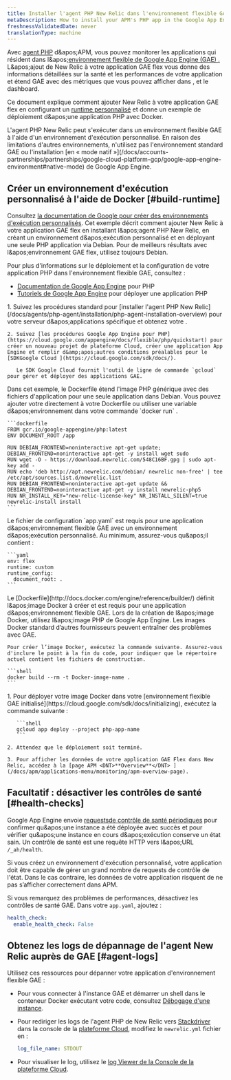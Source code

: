 ```yaml
---
title: Installer l'agent PHP New Relic dans l'environnement flexible GAE
metaDescription: How to install your APM's PHP app in the Google App Engine (GAE) flexible environment.
freshnessValidatedDate: never
translationType: machine
---
```


Avec [agent PHP](/docs/agents/php-agent/getting-started/introduction-new-relic-php) d&amp;apos;APM, vous pouvez monitorer les applications qui résident dans l&amp;apos;[environnement flexible de Google App Engine (GAE) .](https://cloud.google.com/appengine/docs/flexible/php/) L&amp;apos;ajout de New Relic à votre application GAE flex vous donne des informations détaillées sur la santé et les performances de votre application et étend GAE avec des métriques que vous pouvez afficher dans [<InlinePopover type="apm" />](/docs/apm/new-relic-apm/getting-started/introduction-new-relic-apm), [<InlinePopover type="browser" />](/docs/browser/new-relic-browser/getting-started/introduction-new-relic-browser)et le dashboard.

Ce document explique comment ajouter New Relic à votre application GAE flex en configurant un [runtime personnalisé](https://cloud.google.com/appengine/docs/flexible/custom-runtimes/about-custom-runtimes) et donne un exemple de déploiement d&amp;apos;une application PHP avec Docker.

<Callout variant="important">
  L'agent PHP New Relic peut s'exécuter dans un environnement flexible GAE à l'aide d'un environnement d'exécution personnalisé. En raison des limitations d'autres environnements, n'utilisez pas l'environnement standard GAE ou l'installation [en « mode natif »](/docs/accounts-partnerships/partnerships/google-cloud-platform-gcp/google-app-engine-environment#native-mode) de Google App Engine.
</Callout>

## Créer un environnement d'exécution personnalisé à l'aide de Docker [#build-runtime]

Consultez [la documentation de Google pour créer des environnements d'exécution personnalisés](https://cloud.google.com/appengine/docs/flexible/custom-runtimes/build). Cet exemple décrit comment ajouter New Relic à votre application GAE flex en installant l&amp;apos;agent PHP New Relic, en créant un environnement d&amp;apos;exécution personnalisé et en déployant une seule PHP application via Debian. Pour de meilleurs résultats avec l&amp;apos;environnement GAE flex, utilisez toujours Debian.

Pour plus d'informations sur le déploiement et la configuration de votre application PHP dans l'environnement flexible GAE, consultez :

* [Documentation de Google App Engine](https://cloud.google.com/appengine/docs/flexible/php/) pour PHP
* [Tutoriels de Google App Engine](https://cloud.google.com/appengine/docs/flexible/php/tutorials) pour déployer une application PHP

<CollapserGroup>
  <Collapser id="setup-gae" title="1. Configurer le projet GAE et installer la dépendance">
    1. Suivez les procédures standard pour [installer l'agent PHP New Relic](/docs/agents/php-agent/installation/php-agent-installation-overview) pour votre serveur d&amp;apos;applications spécifique et obtenez votre <InlinePopover type="licenseKey" />.

    2. Suivez [les procédures Google App Engine pour PHP](https://cloud.google.com/appengine/docs/flexible/php/quickstart) pour créer un nouveau projet de plateforme Cloud, créer une application App Engine et remplir d&amp;apos;autres conditions préalables pour le [SDKGoogle Cloud ](https://cloud.google.com/sdk/docs/).

       Le SDK Google Cloud fournit l'outil de ligne de commande `gcloud` pour gérer et déployer des applications GAE.
  </Collapser>

  <Collapser id="custom" title="2. Étendez l'image GAE pour PHP">
    Dans cet exemple, le Dockerfile étend l'image PHP générique avec des fichiers d'application pour une seule application dans Debian. Vous pouvez ajouter votre <InlinePopover type="licenseKey" />directement à votre Dockerfile ou utiliser une variable d&amp;apos;environnement dans votre commande `docker run` .

    ```dockerfile
    FROM gcr.io/google-appengine/php:latest
    ENV DOCUMENT_ROOT /app

    RUN DEBIAN_FRONTEND=noninteractive apt-get update; DEBIAN_FRONTEND=noninteractive apt-get -y install wget sudo
    RUN wget -O - https://download.newrelic.com/548C16BF.gpg | sudo apt-key add -
    RUN echo 'deb http://apt.newrelic.com/debian/ newrelic non-free' | tee /etc/apt/sources.list.d/newrelic.list
    RUN DEBIAN_FRONTEND=noninteractive apt-get update && DEBIAN_FRONTEND=noninteractive apt-get -y install newrelic-php5
    RUN NR_INSTALL_KEY="new-relic-license-key" NR_INSTALL_SILENT=true newrelic-install install
    ```
  </Collapser>

  <Collapser id="configure-app-yaml" title="3. Configurez votre app.yaml">
    Le fichier de configuration `app.yaml` est requis pour une application d&amp;apos;environnement flexible GAE avec un environnement d&amp;apos;exécution personnalisé. Au minimum, assurez-vous qu&amp;apos;il contient :

    ```yaml
    env: flex
    runtime: custom
    runtime_config:
      document_root: .
    ```
  </Collapser>

  <Collapser id="build-docker-image" title="4. Créez une image Docker">
    Le [Dockerfile](http://docs.docker.com/engine/reference/builder/) définit l&amp;apos;image Docker à créer et est requis pour une application d&amp;apos;environnement flexible GAE. Lors de la création de l&amp;apos;image Docker, utilisez l&amp;apos;image PHP de Google App Engine. Les images Docker standard d’autres fournisseurs peuvent entraîner des problèmes avec GAE.

    Pour créer l’image Docker, exécutez la commande suivante. Assurez-vous d'inclure le point à la fin du code, pour indiquer que le répertoire actuel contient les fichiers de construction.

    ```shell
    docker build --rm -t Docker-image-name .
    ```
  </Collapser>

  <Collapser id="deploy-docker-image-to-gae" title="5. déployer l'image Docker dans l'environnement flexible GAE initialisé">
    1. Pour déployer votre image Docker dans votre [environnement flexible GAE initialisé](https://cloud.google.com/sdk/docs/initializing), exécutez la commande suivante :

       ```shell
       gcloud app deploy --project php-app-name
       ```

    2. Attendez que le déploiement soit terminé.

    3. Pour afficher les données de votre application GAE Flex dans New Relic, accédez à la [page APM <DNT>**Overview**</DNT> ](/docs/apm/applications-menu/monitoring/apm-overview-page).
  </Collapser>
</CollapserGroup>

<InstallFeedback />

## Facultatif : désactiver les contrôles de santé [#health-checks]

Google App Engine envoie [requestsde contrôle de santé périodiques](https://cloud.google.com/appengine/docs/flexible/go/configuring-your-app-with-app-yaml#health_checks) pour confirmer qu&amp;apos;une instance a été déployée avec succès et pour vérifier qu&amp;apos;une instance en cours d&amp;apos;exécution conserve un état sain. Un contrôle de santé est une requête HTTP vers l&amp;apos;URL `/_ah/health`.

Si vous créez un environnement d'exécution personnalisé, votre application doit être capable de gérer un grand nombre de requests de contrôle de l'état. Dans le cas contraire, les données de votre application risquent de ne pas s’afficher correctement dans APM.

Si vous remarquez des problèmes de performances, désactivez les contrôles de santé GAE. Dans votre `app.yaml`, ajoutez :

```yml
health_check:
  enable_health_check: False
```

## Obtenez les logs de dépannage de l'agent New Relic auprès de GAE [#agent-logs]

Utilisez ces ressources pour dépanner votre application d'environnement flexible GAE :

* Pour vous connecter à l'instance GAE et démarrer un shell dans le conteneur Docker exécutant votre code, consultez [Débogage d'une instance](https://cloud.google.com/appengine/docs/flexible/php/debugging-an-instance).

* Pour rediriger les logs de l'agent PHP de New Relic vers [Stackdriver](http://cloud.google.com/logging/docs/view/logs_viewer_v2) dans la console de la [plateforme Cloud](https://cloud.google.com/compute/docs/console), modifiez le `newrelic.yml` fichier en :

  ```yml
  log_file_name: STDOUT
  ```

* Pour visualiser le log, utilisez le [log Viewer de la Console de la plateforme Cloud](https://cloud.google.com/appengine/docs/flexible/php/writing-application-logs).